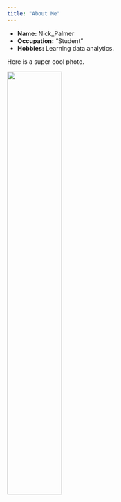 ```yaml
---
title: "About Me"
---
```


- __Name:__ Nick_Palmer
- __Occupation:__ "Student"
- __Hobbies:__ Learning data analytics.

Here is a super cool photo.

![](C:/Users/nickp/OneDrive/Pictures/NFT MEMES/psp.jpg){width=50%}

